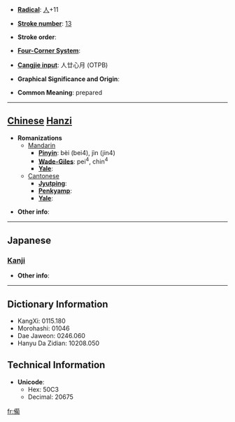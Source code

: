 * '''[[Wiktionary:Chinese radical index| Radical]]''': [[Wiktionary:Chinese radical index 人|人]]+11

* '''[[Wiktionary:Chinese total strokes index|Stroke number]]''': [[Wiktionary:Chinese total strokes index 13|13]]

* '''Stroke order''': 

* '''[[Wiktionary:Chinese four corner index|Four-Corner System]]''': 

* '''[[Wiktionary:Chinese Cangjie index|Cangjie input]]''': 人廿心月 (OTPB)

* '''Graphical Significance and Origin''': 

* '''Common Meaning''': prepared

----

== [[Chinese]] [[Hanzi]] ==

* '''Romanizations'''
** [[Mandarin]]
*** '''[[Pinyin]]''': bèi (bei4), jìn (jin4)
*** '''[[Wade-Giles]]''': pei<sup>4</sup>, chin<sup>4</sup>
*** '''[[Yale]]''': 
**[[Cantonese]]
***'''[[Jyutping]]''':
***'''[[Penkyamp]]''': 
***'''[[Yale]]''': 

* '''Other info''': 

----

==Japanese==
===[[Kanji]]===
{{kanji|on readings=[[び]] (bi)
|kun readings=[[そなえる]] (sonaeru), [[そなわる]] (sonawaru)
}}

* '''Other info''':  

----

== Dictionary Information ==

* KangXi: 0115.180
* Morohashi: 01046
* Dae Jaweon: 0246.060
* Hanyu Da Zidian: 10208.050

== Technical Information ==

* '''Unicode''':
** Hex: 50C3
** Decimal: 20675

[[fr:僃]]